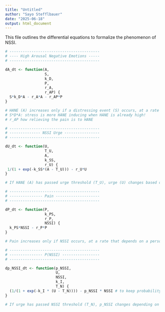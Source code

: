 ```yaml
---
title: "Untitled"
author: "Sayo Stefflbauer"
date: "2025-06-18"
output: html_document
---
```

This file outlines the differential equations to formalize the phenomenon of NSSI.

```r
# -----------------------------------------
# ---- High Arousal Negative Emotions -----
# -----------------------------------------

dA_dt <- function(A,
                  S,
                  k_D,
                  P,
                  r_A,
                  r_AP) {
  S*k_D*A - r_A*A - r_AP*P
}

# HANE (A) increases only if a distressing event (S) occurs, at a rate that depends on person's level of distress intolerance (D). HANE naturally decreases over time at rate r_A.
# S*D*A: stress is more HANE inducing when HANE is already high!
# r_AP how relieving the pain is to HANE

# -----------------------------------------
# -------------- NSSI Urge ----------------
# -----------------------------------------

dU_dt <- function(U,
                  T_U,
                  A,
                  k_SS,
                  r_U) {
 1/(1 + exp(-k_SS*(A - T_U))) - r_U*U
}

# If HANE (A) has passed urge threshold (T_U), urge (U) changes based on level of HANE and sensory seeking. Urge naturally decreases exponentially at rate r_U.

# -----------------------------------------
# --------------- Pain --------------------
# -----------------------------------------

dP_dt <- function(P,
                  k_PS,
                  r_P,
                  NSSI) {
  k_PS*NSSI - r_P*P
}

# Pain increases only if NSSI occurs, at a rate that depends on a person's level of pain sensitivity and the current level of pain. Pain naturally decays at rate r_P.

# -----------------------------------------
# --------------- P(NSSI) -----------------
# -----------------------------------------

dp_NSSI_dt <- function(p_NSSI,
                       U,
                       NSSI,
                       k_I,
                       T_N) {
  (1/(1 + exp(-k_I * (U - T_N)))) - p_NSSI * NSSI # to keep probability non-negative
}

# If urge has passed NSSI threshold (T_N), p_NSSI changes depending on person's impulsivity.  Probability of NSSI decreases naturally depending on whether or not NSSI has occurred.
```
